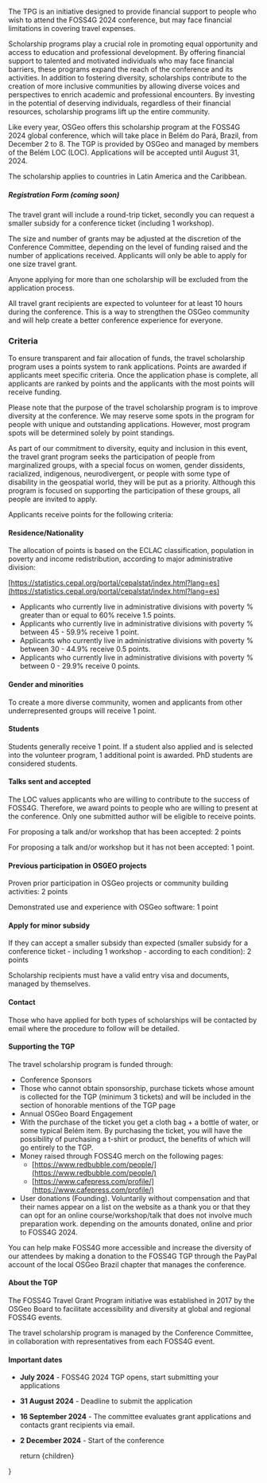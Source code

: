 
<Head>
  <title>Travel Grant Program</title>
</Head>

The TPG is an initiative designed to provide financial support to people who wish to attend the FOSS4G 2024 conference, but may face financial limitations in covering travel expenses.

Scholarship programs play a crucial role in promoting equal opportunity and access to education and professional development. By offering financial support to talented and motivated individuals who may face financial barriers, these programs expand the reach of the conference and its activities. In addition to fostering diversity, scholarships contribute to the creation of more inclusive communities by allowing diverse voices and perspectives to enrich academic and professional encounters. By investing in the potential of deserving individuals, regardless of their financial resources, scholarship programs lift up the entire community.

Like every year, OSGeo offers this scholarship program at the FOSS4G 2024 global conference, which will take place in Belém do Pará, Brazil, from December 2 to 8.
The TGP is provided by OSGeo and managed by members of the Belém LOC (LOC). Applications will be accepted until August 31, 2024.

The scholarship applies to countries in Latin America and the Caribbean.

##### **Registration Form (coming soon)**

The travel grant will include a round-trip ticket, secondly you can request a smaller subsidy for a conference ticket (including 1 workshop).

The size and number of grants may be adjusted at the discretion of the Conference Committee, depending on the level of funding raised and the number of applications received. Applicants will only be able to apply for one size travel grant.

Anyone applying for more than one scholarship will be excluded from the application process.

All travel grant recipients are expected to volunteer for at least 10 hours during the conference. This is a way to strengthen the OSGeo community and will help create a better conference experience for everyone.

### Criteria

To ensure transparent and fair allocation of funds, the travel scholarship program uses a points system to rank applications. Points are awarded if applicants meet specific criteria. Once the application phase is complete, all applicants are ranked by points and the applicants with the most points will receive funding.

Please note that the purpose of the travel scholarship program is to improve diversity at the conference. We may reserve some spots in the program for people with unique and outstanding applications. However, most program spots will be determined solely by point standings.

As part of our commitment to diversity, equity and inclusion in this event, the travel grant program seeks the participation of people from marginalized groups, with a special focus on women, gender dissidents, racialized, indigenous, neurodivergent, or people with some type of disability in the geospatial world, they will be put as a priority. Although this program is focused on supporting the participation of these groups, all people are invited to apply.

Applicants receive points for the following criteria:

#### Residence/Nationality

The allocation of points is based on the ECLAC classification, population in poverty and income redistribution, according to major administrative division:

[https://statistics.cepal.org/portal/cepalstat/index.html?lang=es](https://statistics.cepal.org/portal/cepalstat/index.html?lang=es)

- Applicants who currently live in administrative divisions with poverty % greater than or equal to 60% receive 1.5 points.
- Applicants who currently live in administrative divisions with poverty % between 45 - 59.9% receive 1 point.
- Applicants who currently live in administrative divisions with poverty % between 30 - 44.9% receive 0.5 points.
- Applicants who currently live in administrative divisions with poverty % between 0 - 29.9% receive 0 points.

#### Gender and minorities

To create a more diverse community, women and applicants from other underrepresented groups will receive 1 point.

#### Students

Students generally receive 1 point. If a student also applied and is selected into the volunteer program, 1 additional point is awarded. PhD students are considered students.

#### Talks sent and accepted

The LOC values ​​applicants who are willing to contribute to the success of FOSS4G. Therefore, we award points to people who are willing to present at the conference. Only one submitted author will be eligible to receive points.

For proposing a talk and/or workshop that has been accepted: 2 points

For proposing a talk and/or workshop but it has not been accepted: 1 point.

#### Previous participation in OSGEO projects

Proven prior participation in OSGeo projects or community building activities: 2 points

Demonstrated use and experience with OSGeo software: 1 point

#### Apply for minor subsidy

If they can accept a smaller subsidy than expected (smaller subsidy for a conference ticket - including 1 workshop - according to each condition): 2 points

Scholarship recipients must have a valid entry visa and documents, managed by themselves.

#### Contact

Those who have applied for both types of scholarships will be contacted by email where the procedure to follow will be detailed.

#### Supporting the TGP

The travel scholarship program is funded through:

- Conference Sponsors
- Those who cannot obtain sponsorship, purchase tickets whose amount is collected for the TGP (minimum 3 tickets) and will be included in the section of honorable mentions of the TGP page
- Annual OSGeo Board Engagement
- With the purchase of the ticket you get a cloth bag + a bottle of water, or some typical Belém item. By purchasing the ticket, you will have the possibility of purchasing a t-shirt or product, the benefits of which will go entirely to the TGP.
- Money raised through FOSS4G merch on the following pages:
  - [https://www.redbubble.com/people/](https://www.redbubble.com/people/)
  - [https://www.cafepress.com/profile/](https://www.cafepress.com/profile/)
- User donations (Founding). Voluntarily without compensation and that their names appear on a list on the website as a thank you or that they can opt for an online course/workshop/talk that does not involve much preparation work. depending on the amounts donated, online and prior to FOSS4G 2024.

You can help make FOSS4G more accessible and increase the diversity of our attendees by making a donation to the FOSS4G TGP through the PayPal account of the local OSGeo Brazil chapter that manages the conference.

#### About the TGP

The FOSS4G Travel Grant Program initiative was established in 2017 by the OSGeo Board to facilitate accessibility and diversity at global and regional FOSS4G events.

The travel scholarship program is managed by the Conference Committee, in collaboration with representatives from each FOSS4G event.

#### Important dates

- **July 2024** - FOSS4G 2024 TGP opens, start submitting your applications
- **31 August 2024** - Deadline to submit the application
- **16 September 2024** - The committee evaluates grant applications and contacts grant recipients via email.
- **2 December 2024** - Start of the conference

  return <MdxLayout>{children}</MdxLayout>

}

